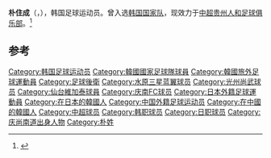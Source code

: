 {{noteTA
|G1=Football
|1=zh-hans:仙台七夕;zh-hant:仙台維加泰;
}}
{{Infobox football biography
| name = 朴住成
| image = 
| nickname = 
| birth_date = {{birth date and age|1984|2|20|df=y}}
| birth_place = [[韩国|韩国]][[庆尚南道|庆尚南道]][[镇海区_(昌原市)|镇海区]]
| height = {{height|m=1.83|precision=0}}
| currentclub = [[贵州人和|贵州人和]]
| clubnumber = 27
| position = [[後衛_(足球)|後衛]]
| youthyears1 = 2002
| youthclubs1 = [[光云大学|光云大学]]
| years1 = 2003–2008 | clubs1 = [[水原三星藍翼足球俱樂部|水原三星藍翼]]
| years2 = 2005–2006 | clubs2 = →[[光州尚武足球俱乐部|光州尚武]]（兵役）
| years3 = 2009–2012 | clubs3 = [[仙台維加泰|仙台維加泰]]
| years4 = 2013–2014 | clubs4 = [[慶南足球俱樂部|慶南FC]]
| years5 = 2015-      | clubs5 = [[贵州人和足球俱乐部|贵州人和]]
| caps1 = 21 | goals1 = 0
| caps2 = 18 | goals2 = 0
| caps3 = 90 | goals3 = 2
| caps4 = 52 | goals4 = 1
| caps5 = 0  | goals5 = 0
| nationalyears1 = 2002–2003
| nationalyears2 = 2003
| nationalyears3 = 2003–2006
| nationalteam1  = 韩国U-20
| nationalteam2  = 韩国U-23
| nationalteam3  = {{fb|KOR}}
| nationalcaps1  = 18 | nationalgoals1 = 0
| nationalcaps2  = 1  | nationalgoals2 = 0
| nationalcaps3  = 2  | nationalgoals3 = 0
| pcupdate = 2014年12月4日
| ntupdate = 2009年1月9日
}}
'''朴住成'''（{{lang|ko|박주성}}，{{bd|1984年|2月20日|}}），韩国足球运动员。曾入选[[韓國國家男子足球隊|韩国国家队]]，现效力于[[中超|中超]][[贵州人和足球俱乐部|贵州人和足球俱乐部]]。<ref>{{cite |title=俱乐部公告：韩国球员朴柱成正式加盟我俱乐部 |url=http://renhefc.hupu.com/notice/detail/35 |publisher=贵州人和足球俱乐部 |date=2014年12月15日 |accessdate=2015-02-03 |archive-date=2015-05-27 |archive-url=https://web.archive.org/web/20150527073705/http://renhefc.hupu.com/notice/detail/35 |dead-url=no }}</ref>

==参考==
{{Reflist}}

{{足球运动员小作品}}

{{2015年中超分类名单贵州}}

{{DEFAULTSORT:Park, Ju-Sung}}
[[Category:韩国足球运动员|Category:韩国足球运动员]]
[[Category:韓國國家足球隊球員|Category:韓國國家足球隊球員]]
[[Category:韓國旅外足球運動員|Category:韓國旅外足球運動員]]
[[Category:足球後衛|Category:足球後衛]]
[[Category:水原三星蓝翼球员|Category:水原三星蓝翼球员]]
[[Category:光州尚武球员|Category:光州尚武球员]]
[[Category:仙台維加泰球員|Category:仙台維加泰球員]]
[[Category:庆南FC球员|Category:庆南FC球员]]
[[Category:日本外籍足球運動員|Category:日本外籍足球運動員]]
[[Category:在日本的韓國人|Category:在日本的韓國人]]
[[Category:中国外籍足球运动员|Category:中国外籍足球运动员]]
[[Category:在中國的韓國人|Category:在中國的韓國人]]
[[Category:中超球员|Category:中超球员]]
[[Category:韩职球员|Category:韩职球员]]
[[Category:日职球员|Category:日职球员]]
[[Category:庆尚南道出身人物|Category:庆尚南道出身人物]]
[[Category:朴姓|Category:朴姓]]